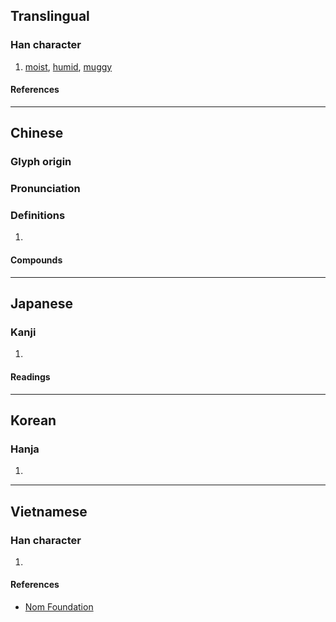 {{character info/new}}
==Translingual==

===Han character===
{{Han char|rn=85|rad=水|as=10|sn=13|four=31143|canj=EMVI|ids=⿰氵辱}}

# [[moist]], [[humid]], [[muggy]]

====References====
{{Han ref|kx=0641.180|dkj=17996|dj=1048.200|hdz=31696.050|uh=6EBD}}

----

==Chinese==
{{zh-forms}}

===Glyph origin===
{{Han etym}}

===Pronunciation===
{{zh-pron
|m=rù
|c=juk6
|mn=jio̍k
|mc=y
|oc=y
|cat=a
}}

===Definitions===
{{zh-hanzi}}

# {{rfdef|zh}}

====Compounds====
{{zh-der|溽暑|祁寒溽暑}}

----

==Japanese==

===Kanji===
{{ja-kanji|grade=|rs=水10}}

# {{rfdef|ja|sort=水10}}

====Readings====
{{ja-readings
|on=じょく
|kun=むしあつい
}}

----

==Korean==

===Hanja===
{{ko-hanja|욕}}

# {{rfdef|ko|sort=水10}}

----

==Vietnamese==

===Han character===
{{vi-readings|rs=水10|reading=nhục, nhuốc}}

# {{rfdef|vi|sort=水10}}

====References====
*[http://nomfoundation.org/common/nom_details.php?codepoint=6ebd Nom Foundation]